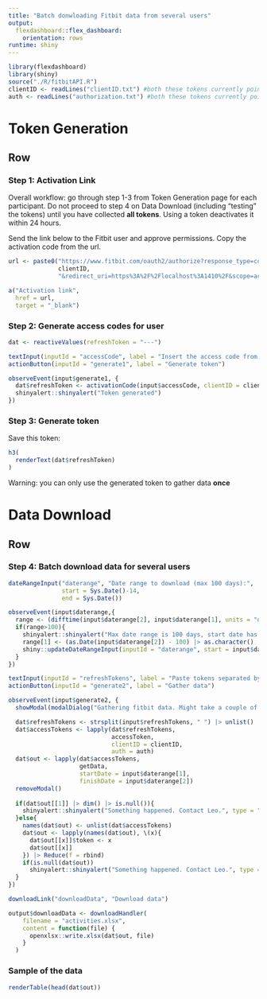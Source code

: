 ```yaml
---
title: "Batch donwloading Fitbit data from several users"
output: 
  flexdashboard::flex_dashboard:
    orientation: rows
runtime: shiny
---
```


```r
library(flexdashboard)
library(shiny)
source("./R/fitbitAPI.R")
clientID <- readLines("clientID.txt") #both these tokens currently point to a temporary fitbit app
auth <- readLines("authorization.txt") #both these tokens currently point to a temporary fitbit app
```

Token Generation
=====================================  

Row {data-height=400}
-----------------------------------------------------------------------

### Step 1: Activation Link

Overall workflow: go through step 1-3 from Token Generation page for each participant. Do not proceed to step 4 on Data Download (including "testing" the tokens) until you have collected **all tokens**. Using a token deactivates it within 24 hours.

Send the link below to the Fitbit user and approve permissions. Copy the activation code from the url.

```r
url <- paste0("https://www.fitbit.com/oauth2/authorize?response_type=code&client_id=",
              clientID,
              "&redirect_uri=https%3A%2F%2Flocalhost%3A1410%2F&scope=activity%20heartrate%20sleep&expires_in=604800")

a("Activation link", 
  href = url, 
  target = "_blank")  
```

### Step 2: Generate access codes for user

```r
dat <- reactiveValues(refreshToken = "---")

textInput(inputId = "accessCode", label = "Insert the access code from the url")
actionButton(inputId = "generate1", label = "Generate token")

observeEvent(input$generate1, {
  dat$refreshToken <- activationCode(input$accessCode, clientID = clientID, auth = auth)
  shinyalert::shinyalert("Token generated")
})
```

### Step 3: Generate token

Save this token:

```r
h3(
  renderText(dat$refreshToken)
)
```

Warning: you can only use the generated token to gather data **once**

Data Download
=====================================  

Row {data-height=400}
-----------------------------------------------------------------------

### Step 4: Batch download data for several users

```r
dateRangeInput("daterange", "Date range to download (max 100 days):",
               start = Sys.Date()-14,
               end = Sys.Date())

observeEvent(input$daterange,{
  range <- (difftime(input$daterange[2], input$daterange[1], units = "days")) |> as.numeric()
  if(range>100){
    shinyalert::shinyalert("Max date range is 100 days, start date has been changed", type = "warning")
    range[1] <- (as.Date(input$daterange[2]) - 100) |> as.character()
    shiny::updateDateRangeInput(inputId = "daterange", start = input$daterange[2]-100)
  }
})

textInput(inputId = "refreshTokens", label = "Paste tokens separated by space")
actionButton(inputId = "generate2", label = "Gather data")

observeEvent(input$generate2, {
  showModal(modalDialog("Gathering fitbit data. Might take a couple of minutes!", footer=NULL))

  dat$refreshTokens <- strsplit(input$refreshTokens, " ") |> unlist()
  dat$accessTokens <- lapply(dat$refreshTokens, 
                             accessToken, 
                             clientID = clientID,
                             auth = auth)
  dat$out <- lapply(dat$accessTokens, 
                    getData, 
                    startDate = input$daterange[1], 
                    finishDate = input$daterange[2])
  removeModal()
  
  if(dat$out[[1]] |> dim() |> is.null()){
    shinyalert::shinyalert("Something happened. Contact Leo.", type = "error")
  }else{
    names(dat$out) <- unlist(dat$accessTokens)
    dat$out <- lapply(names(dat$out), \(x){
      dat$out[[x]]$token <- x
      dat$out[[x]]
    }) |> Reduce(f = rbind)
    if(is.null(dat$out))
      shinyalert::shinyalert("Something happened. Contact Leo.", type = "error")
  }
})
```

```r
downloadLink("downloadData", "Download data")
```

```r
output$downloadData <- downloadHandler(
    filename = "activities.xlsx",
    content = function(file) {
      openxlsx::write.xlsx(dat$out, file)
    }
  )
```

### Sample of the data

```r
renderTable(head(dat$out))
```

